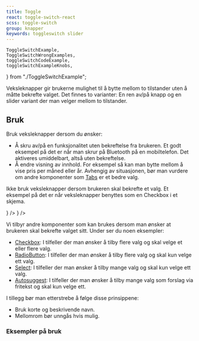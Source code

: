 ```yaml
---
title: Toggle
react: toggle-switch-react
scss: toggle-switch
group: knapper
keywords: toggleswitch slider
---
```


    ToggleSwitchExample,
    ToggleSwitchWrongExamples,
    toggleSwitchCodeExample,
    toggleSwitchExampleKnobs,
} from "./ToggleSwitchExample";

<Ingress>
    Veksleknapper gir brukerne mulighet til å bytte mellom to tilstander uten å
    måtte bekrefte valget. Det finnes to varianter: En ren av/på knapp og en
    slider variant der man velger mellom to tilstander.
</Ingress>

<ComponentExample
    title="ToggleSwitch"
    component={ToggleSwitchExample}
    knobs={toggleSwitchExampleKnobs}
    codeExample={toggleSwitchCodeExample}
/>

## Bruk

Bruk veksleknapper dersom du ønsker:

-   Å skru av/på en funksjonalitet uten bekreftelse fra brukeren. Et godt eksempel på det er når man skrur på Bluetooth på en mobiltelefon. Det aktiveres umiddelbart, altså uten bekreftelse.
-   Å endre visning av innhold. For eksempel så kan man bytte mellom å vise pris per måned eller år. Avhengig av situasjonen, bør man vurdere om andre komponenter som [Tabs](/komponenter/tabs) er et bedre valg.

Ikke bruk veksleknapper dersom brukeren skal bekrefte et valg. Et eksempel på det er når veksleknapper benyttes som en Checkbox i et skjema.

<Grid>
    <DoDontExample
        type="do"
        description="Skrur av/på mørk modus umidderlbart uten bekreftelse fra brukeren"
        content={<ToggleSwitchExample />}
    />
    <DoDontExample
        type="dont"
        description="Ønsker bekreftelse fra brukeren ved å benytte veksleknapp som CheckBox"
        content={<ToggleSwitchWrongExamples />}
    />
</Grid>

Vi tilbyr andre komponenter som kan brukes dersom man ønsker at brukeren skal bekrefte valget sitt. Under ser du noen eksempler:

-   [Checkbox](/komponenter/checkbox): I tilfeller der man ønsker å tilby flere valg og skal velge et eller flere valg.
-   [RadioButton](/komponenter/radiobutton): I tilfeller der man ønsker å tilby flere valg og skal kun velge ett valg.
-   [Select](/komponenter/select): I tilfeller der man ønsker å tilby mange valg og skal kun velge ett valg.
-   [Autosuggest](/komponenter/autosuggest): I tilfeller der man ønsker å tilby mange valg som forslag via fritekst og skal kun velge ett.

I tillegg bør man etterstrebe å følge disse prinsippene:

-   Bruk korte og beskrivende navn.
-   Mellomrom bør unngås hvis mulig.

### Eksempler på bruk

<PortalImage
    src="/assets/documentation/togle/toggle-dekninger.png"
    caption="Toggle som bytter mellom å vise hva forsikringen dekker og ikke dekker."
/>

<PortalImage
    src="/assets/documentation/togle/toggle-priser.png"
    caption="Toggle som bytter mellom priser vist per måned eller per år."
/>

